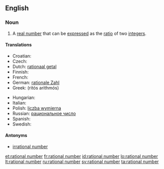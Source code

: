 ==English==

===Noun===
{{en-noun|sg=[[rational]] [[number]]}}

# {{mathematics}} A [[real number]] that can be [[express]]ed as the [[ratio]] of two [[integer]]s.

====Translations====
{{trans-top|quotient of integers}}
* Croatian: {{t-|hr|racionalni broj|m}}
* Czech: {{t-|cs|racionální číslo|n}}
* Dutch: [[rationaal getal]] {{n}}
* Finnish: {{t+|fi|rationaaliluku}}
* French: {{t+|fr|nombre rationnel|m}}
* German: [[rationale Zahl]] {{f}}
* Greek: {{t|el|ρητός αριθμός|m|sc=Grek}} (ritós arithmós)
{{trans-mid}}
* Hungarian: {{t-|hu|racionális szám}}
* Italian: {{t+|it|numero razionale|m}}
* Polish: [[liczba wymierna]] {{f}}
* Russian: [[рациональное число]] {{n}}
* Spanish: {{t+|es|número racional|m}}
* Swedish: {{t+|sv|rationellt tal}}
{{trans-bottom}}

====Antonyms====
* [[irrational number]]

[[et:rational number]]
[[fr:rational number]]
[[id:rational number]]
[[lo:rational number]]
[[lt:rational number]]
[[ru:rational number]]
[[sv:rational number]]
[[ta:rational number]]